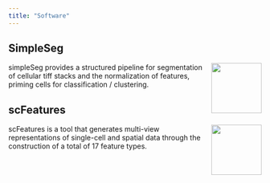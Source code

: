 ```yaml
---
title: "Software"
---
```



```{=html}

<link rel="stylesheet" href="css/hexagons.css">

<div id="importedContent"></div>
    <script>
        fetch('https://raw.githubusercontent.com/SydneyBioX/packageHeader/main/spatialHeader.html')
            .then(response => response.text())
            .then(htmlContent => {
                const importedContentDiv = document.getElementById('importedContent');
                importedContentDiv.innerHTML = htmlContent;
            })
            .catch(error => {
                console.error('Error fetching content:', error);
            });
    </script>

```


## SimpleSeg 
<a href="http://www.bioconductor.org/packages/release/bioc/html/FuseSOM.html"><img src="https://github.com/SydneyBioX/SydneyBioXStickers/blob/main/simpleSeg/SimpleSeg_Hex_standard.png?raw=true" align="right" style="height: 100px; border: 0px"/></a>

simpleSeg provides a structured pipeline for segmentation of cellular tiff stacks and the normalization of features, priming cells for classification / clustering.

## scFeatures
<a href="http://www.bioconductor.org/packages/release/bioc/html/scFeatures.html"><img src="https://github.com/SydneyBioX/SydneyBioXStickers/blob/main/scFeatures/sticker_version2.png?raw=true" align="right" style="height: 100px; border: 0px"/></a>

scFeatures is a tool that generates multi-view representations of single-cell and spatial data through the construction of a total of 17 feature types.



